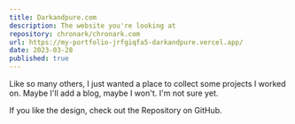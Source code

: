 ```yaml
---
title: Darkandpure.com
description: The website you're looking at
repository: chronark/chronark.com
url: https://my-portfolio-jrfgiqfa5-darkandpure.vercel.app/
date: 2023-03-28
published: true
---
```



Like so many others, I just wanted a place to collect some projects I worked on. Maybe I'll add a blog, maybe I won't. I'm not sure yet.

If you like the design, check out the Repository on GitHub.

